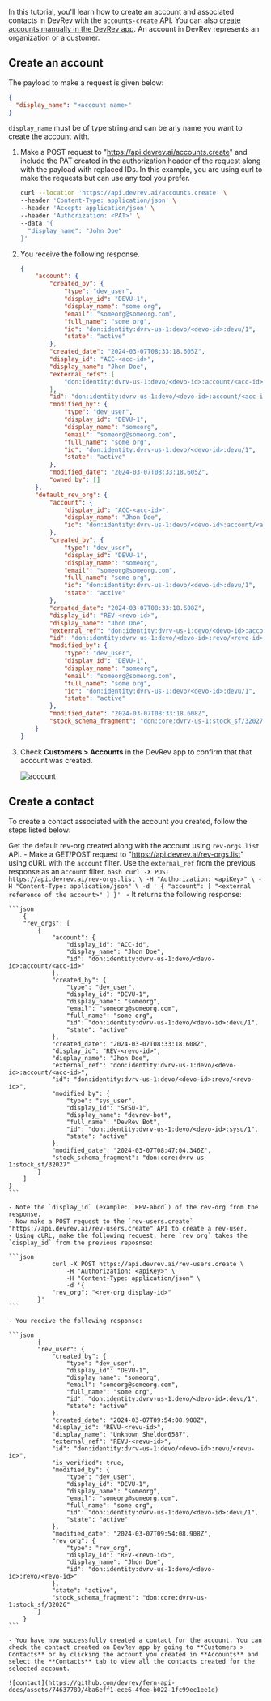 In this tutorial, you'll learn how to create an account and associated contacts in DevRev with the `accounts-create` API. You can also [create accounts manually in the DevRev app](https://docs.devrev.ai/product/customers#add-new-customers).
An account in DevRev represents an organization or a customer.

## Create an account

The payload to make a request is given below:

```JSON
{
  "display_name": "<account name>"
}
```

`display_name` must be of type string and can be any name you want to create the account with.

1. Make a POST request to "https://api.devrev.ai/accounts.create" and include the PAT created in the authorization header of the request along with the payload with replaced IDs.
In this example, you are using curl to make the requests but can use any tool you prefer.

    ```bash
    curl --location 'https://api.devrev.ai/accounts.create' \
    --header 'Content-Type: application/json' \
    --header 'Accept: application/json' \
    --header 'Authorization: <PAT>' \
    --data '{
      "display_name": "John Doe"
    }'
    ```

2. You receive the following response.

    ```JSON
    {
        "account": {
            "created_by": {
                "type": "dev_user",
                "display_id": "DEVU-1",
                "display_name": "some org",
                "email": "someorg@someorg.com",
                "full_name": "some org",
                "id": "don:identity:dvrv-us-1:devo/<devo-id>:devu/1",
                "state": "active"
            },
            "created_date": "2024-03-07T08:33:18.605Z",
            "display_id": "ACC-<acc-id>",
            "display_name": "Jhon Doe",
            "external_refs": [
                "don:identity:dvrv-us-1:devo/<devo-id>:account/<acc-id>"
            ],
            "id": "don:identity:dvrv-us-1:devo/<devo-id>:account/<acc-id>",
            "modified_by": {
                "type": "dev_user",
                "display_id": "DEVU-1",
                "display_name": "someorg",
                "email": "someorg@someorg.com",
                "full_name": "some org",
                "id": "don:identity:dvrv-us-1:devo/<devo-id>:devu/1",
                "state": "active"
            },
            "modified_date": "2024-03-07T08:33:18.605Z",
            "owned_by": []
        },
        "default_rev_org": {
            "account": {
                "display_id": "ACC-<acc-id>",
                "display_name": "Jhon Doe",
                "id": "don:identity:dvrv-us-1:devo/<devo-id>:account/<acc-id>"
            },
            "created_by": {
                "type": "dev_user",
                "display_id": "DEVU-1",
                "display_name": "someorg",
                "email": "someorg@someorg.com",
                "full_name": "some org",
                "id": "don:identity:dvrv-us-1:devo/<devo-id>:devu/1",
                "state": "active"
            },
            "created_date": "2024-03-07T08:33:18.608Z",
            "display_id": "REV-<revo-id>",
            "display_name": "Jhon Doe",
            "external_ref": "don:identity:dvrv-us-1:devo/<devo-id>:account/<acc-id>",
            "id": "don:identity:dvrv-us-1:devo/<devo-id>:revo/<revo-id>",
            "modified_by": {
                "type": "dev_user",
                "display_id": "DEVU-1",
                "display_name": "someorg",
                "email": "someorg@someorg.com",
                "full_name": "some org",
                "id": "don:identity:dvrv-us-1:devo/<devo-id>:devu/1",
                "state": "active"
            },
            "modified_date": "2024-03-07T08:33:18.608Z",
            "stock_schema_fragment": "don:core:dvrv-us-1:stock_sf/32027"
        }
    }
    ```

3. Check **Customers > Accounts** in the DevRev app to confirm that that account was created.

    ![account](https://github.com/devrev/fern-api-docs/assets/74637789/fc14cbdc-bd1d-4411-a5cb-1933fe99cc56)

## Create a contact

To create a contact associated with the account you created, follow the steps listed below:

Get the default rev-org created along with the account using `rev-orgs.list` API. 
    - Make a GET/POST request to "https://api.devrev.ai/rev-orgs.list" using cURL with the `account` filter. Use the `external_ref` from the previous response as an `account` filter.
    ```bash
           curl -X POST https://api.devrev.ai/rev-orgs.list \
         -H "Authorization: <apiKey>" \
         -H "Content-Type: application/json" \
         -d '
        {
         "account": [
            "<external reference of the account>"
          ]
        }'
    ```
    - It returns the following response:

    ```json
        {
        "rev_orgs": [
            {
                "account": {
                    "display_id": "ACC-id",
                    "display_name": "Jhon Doe",
                    "id": "don:identity:dvrv-us-1:devo/<devo-id>:account/<acc-id>"
                },
                "created_by": {
                    "type": "dev_user",
                    "display_id": "DEVU-1",
                    "display_name": "someorg",
                    "email": "someorg@someorg.com",
                    "full_name": "some org",
                    "id": "don:identity:dvrv-us-1:devo/<devo-id>:devu/1",
                    "state": "active"
                },
                "created_date": "2024-03-07T08:33:18.608Z",
                "display_id": "REV-<revo-id>",
                "display_name": "Jhon Doe",
                "external_ref": "don:identity:dvrv-us-1:devo/<devo-id>:account/<acc-id>",
                "id": "don:identity:dvrv-us-1:devo/<devo-id>:revo/<revo-id>",
                "modified_by": {
                    "type": "sys_user",
                    "display_id": "SYSU-1",
                    "display_name": "devrev-bot",
                    "full_name": "DevRev Bot",
                    "id": "don:identity:dvrv-us-1:devo/<devo-id>:sysu/1",
                    "state": "active"
                },
                "modified_date": "2024-03-07T08:47:04.346Z",
                "stock_schema_fragment": "don:core:dvrv-us-1:stock_sf/32027"
            }
        ]
    }
    ```

    - Note the `display_id` (example: `REV-abcd`) of the rev-org from the response. 
    - Now make a POST request to the `rev-users.create` "https://api.devrev.ai/rev-users.create" API to create a rev-user.
    - Using cURL, make the following request, here `rev_org` takes the `display_id` from the previous reposnse:

    ```json
                curl -X POST https://api.devrev.ai/rev-users.create \
                    -H "Authorization: <apiKey>" \
                    -H "Content-Type: application/json" \
                    -d '{
                "rev_org": "<rev-org display-id>"
            }'
    ```

    - You receive the following response:

    ```json
            {
            "rev_user": {
                "created_by": {
                    "type": "dev_user",
                    "display_id": "DEVU-1",
                    "display_name": "someorg",
                    "email": "someorg@someorg.com",
                    "full_name": "some org",
                    "id": "don:identity:dvrv-us-1:devo/<devo-id>:devu/1",
                    "state": "active"
                },
                "created_date": "2024-03-07T09:54:08.908Z",
                "display_id": "REVU-<revu-id>",
                "display_name": "Unknown Sheldon6587",
                "external_ref": "REVU-<revu-id>",
                "id": "don:identity:dvrv-us-1:devo/<devo-id>:revu/<revu-id>",
                "is_verified": true,
                "modified_by": {
                    "type": "dev_user",
                    "display_id": "DEVU-1",
                    "display_name": "someorg",
                    "email": "someorg@someorg.com",
                    "full_name": "some org",
                    "id": "don:identity:dvrv-us-1:devo/<devo-id>:devu/1",
                    "state": "active"
                },
                "modified_date": "2024-03-07T09:54:08.908Z",
                "rev_org": {
                    "type": "rev_org",
                    "display_id": "REV-<revo-id>",
                    "display_name": "Jhon Doe",
                    "id": "don:identity:dvrv-us-1:devo/<devo-id>:revo/<revo-id>"
                },
                "state": "active",
                "stock_schema_fragment": "don:core:dvrv-us-1:stock_sf/32026"
            }
        }
    ```

    - You have now successfully created a contact for the account. You can check the contact created on DevRev app by going to **Customers > Contacts** or by clicking the account you created in **Accounts** and select the **Contacts** tab to view all the contacts created for the selected account.
    
    ![contact](https://github.com/devrev/fern-api-docs/assets/74637789/4ba6eff1-ece6-4fee-b022-1fc99ec1ee1d)

